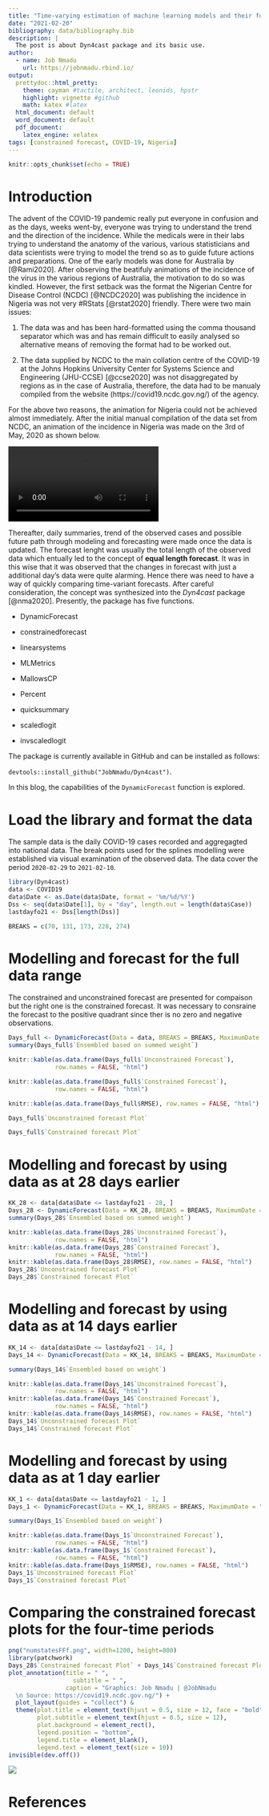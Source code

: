```yaml
---
title: "Time-varying estimation of machine learning models and their forecasts"
date: "2021-02-20"
bibliography: data/bibliography.bib
description: |
  The post is about Dyn4cast package and its basic use.
author:
  - name: Job Nmadu
    url: https://jobnmadu.rbind.io/
output:
  prettydoc::html_pretty:
    theme: cayman #tactile, architect, leonids, hpstr
    highlight: vignette #github
    math: katex #latex
  html_document: default
  word_document: default
  pdf_document: 
    latex_engine: xelatex
tags: [constrained forecast, COVID-19, Nigeria]
---
```


```r
knitr::opts_chunk$set(echo = TRUE)
```

# Introduction

The advent of the COVID-19 pandemic really put everyone in confusion and as the days, weeks went-by, everyone was trying to understand the trend and the direction of the incidence. While the medicals were in their labs trying to understand the anatomy of the various, various statisticians and data scientists were trying to model the trend so as to guide future actions and preparations. One of the early models was done for Australia by [@Rami2020]. After observing the beatifuly animations of the incidence of the virus in the various regions of Australia, the motivation to do so was kindled. However, the first setback was the format the Nigerian Centre for Disease Control (NCDC) [@NCDC2020] was publishing the incidence in Nigeria was not very #RStats [@rstat2020] friendly. There were two main issues:

1. The data was and has been hard-formatted using the comma thousand separator which was and has remain difficult to easily analysed so alternative means of removing the format had to be worked out.

2. The data supplied by NCDC to the main collation centre of the COVID-19 at the Johns Hopkins University Center for Systems Science and Engineering (JHU-CCSE) [@ccse2020] was not disaggregated by regions as in the case of Australia, therefore, the data had to be manualy compiled from the website (https://covid19.ncdc.gov.ng/) of the agency.

For the above two reasons, the animation for Nigeria could not be achieved almost immediately. After the initial manual compilation of the data set from NCDC, an animation of the incidence in Nigeria was made on the 3rd of May, 2020 as shown below.

![](data/may012020.mp4)

Thereafter, daily summaries, trend of the observed cases and possible future path through modeling and forecasting were made once the data is updated. The forecast lenght was usually the total length of the observed data which entually led to the concept of **equal length forecast**. It was in this wise that it was observed that the changes in forecast with just a additional day's data were quite alarming. Hence there was need to have a way of quickly comparing time-variant forecasts. After careful consideration, the concept was synthesized into the _Dyn4cast_ package [@nma2020]. Presently, the package has five functions.

* DynamicForecast

* constrainedforecast  

* linearsystems 

* MLMetrics  

* MallowsCP  

* Percent

* quicksummary

* scaledlogit

* invscaledlogit

The package is currently available in GitHub and can be installed as follows:

`devtools::install_github("JobNmadu/Dyn4cast")`.

In this blog, the capabilities of the `DynamicForecast` function is explored.

# Load the library and format the data

The sample data is the daily COVID-19 cases recorded and aggregagted into national data. The break points used for the splines modelling were established via visual examination of the observed data. The data cover the period `2020-02-29` to `2021-02-10`.

```r

library(Dyn4cast)
data <- COVID19
data$Date <- as.Date(data$Date, format = '%m/%d/%Y')
Dss <- seq(data$Date[1], by = "day", length.out = length(data$Case))
lastdayfo21 <- Dss[length(Dss)]

BREAKS = c(70, 131, 173, 228, 274)
```

# Modelling and forecast for the full data range

The constrained and unconstrained forecast are presented for compaison but the right one is the constrained forecast. It was necessary to consraine the forecast to the positive quadrant since ther is no zero and negative observations.

```r
Days_full <- DynamicForecast(Data = data, BREAKS = BREAKS, MaximumDate = "2021-02-10", Trend = "Day", Length = 0, Type = "Integer")
summary(Days_full$`Ensembled based on summed weight`)
```


```r
knitr::kable(as.data.frame(Days_full$`Unconstrained Forecast`),
             row.names = FALSE, "html")
```


```r
knitr::kable(as.data.frame(Days_full$`Constrained Forecast`),
             row.names = FALSE, "html")
```


```r
knitr::kable(as.data.frame(Days_full$RMSE), row.names = FALSE, "html")
```


```r
Days_full$`Unconstrained forecast Plot`
```


```r
Days_full$`Constrained forecast Plot`
```

# Modelling and forecast by using data as at 28 days earlier

```r
KK_28 <- data[data$Date <= lastdayfo21 - 28, ]
Days_28 <- DynamicForecast(Data = KK_28, BREAKS = BREAKS, MaximumDate = "2021-02-10", Trend = "Day", Length = 0, Type = "Integer")
summary(Days_28$`Ensembled based on summed weight`)

knitr::kable(as.data.frame(Days_28$`Unconstrained Forecast`),
             row.names = FALSE, "html")
knitr::kable(as.data.frame(Days_28$`Constrained Forecast`),
             row.names = FALSE, "html")
knitr::kable(as.data.frame(Days_28$RMSE), row.names = FALSE, "html")
Days_28$`Unconstrained forecast Plot`
Days_28$`Constrained forecast Plot`
```

# Modelling and forecast by using data as at 14 days earlier

```r
KK_14 <- data[data$Date <= lastdayfo21 - 14, ]
Days_14 <- DynamicForecast(Data = KK_14, BREAKS = BREAKS, MaximumDate = "2021-02-10", Trend = "Day", Length = 0, Type = "Integer")

summary(Days_14$`Ensembled based on weight`)

knitr::kable(as.data.frame(Days_14$`Unconstrained Forecast`),
             row.names = FALSE, "html")
knitr::kable(as.data.frame(Days_14$`Constrained Forecast`),
             row.names = FALSE, "html")
knitr::kable(as.data.frame(Days_14$RMSE), row.names = FALSE, "html")
Days_14$`Unconstrained forecast Plot`
Days_14$`Constrained forecast Plot`
```

# Modelling and forecast by using data as at 1 day earlier

```r
KK_1 <- data[data$Date <= lastdayfo21 - 1, ]
Days_1 <- DynamicForecast(Data = KK_1, BREAKS = BREAKS, MaximumDate = "2021-02-10", Trend = "Day", Length = 0, Type = "Integer")

summary(Days_1$`Ensembled based on weight`)

knitr::kable(as.data.frame(Days_1$`Unconstrained Forecast`),
             row.names = FALSE, "html")
knitr::kable(as.data.frame(Days_1$`Constrained Forecast`),
             row.names = FALSE, "html")
knitr::kable(as.data.frame(Days_1$RMSE), row.names = FALSE, "html")
Days_1$`Unconstrained forecast Plot`
Days_1$`Constrained forecast Plot`
```

# Comparing the constrained forecast plots for the four-time periods

```r

png("numstatesFFf.png", width=1200, height=800)
library(patchwork)
Days_28$`Constrained forecast Plot` + Days_14$`Constrained forecast Plot` + Days_1$`Constrained forecast Plot` + Days_full$`Constrained forecast Plot` +  plot_annotation() +
plot_annotation(title = " ",
                  subtitle = " ",
                caption = "Graphics: Job Nmadu | @JobNmadu
  \n Source: https://covid19.ncdc.gov.ng/") +
  plot_layout(guides = "collect") &
  theme(plot.title = element_text(hjust = 0.5, size = 12, face = "bold"),
        plot.subtitle = element_text(hjust = 0.5, size = 12),
        plot.background = element_rect(),
        legend.position = "bottom",
        legend.title = element_blank(),
        legend.text = element_text(size = 10))
invisible(dev.off())


```

![](numstatesFFf.png)

# References


